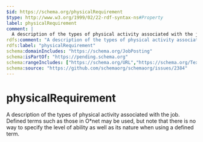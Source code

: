 ```yaml
---
$id: https://schema.org/physicalRequirement
$type: http://www.w3.org/1999/02/22-rdf-syntax-ns#Property
label: physicalRequirement
comment: |
  A description of the types of physical activity associated with the job. Defined terms such as those in O*net may be used, but note that there is no way to specify the level of ability as well as its nature when using a defined term.
rdfs:comment: "A description of the types of physical activity associated with the job. Defined terms such as those in O*net may be used, but note that there is no way to specify the level of ability as well as its nature when using a defined term."
rdfs:label: "physicalRequirement"
schema:domainIncludes: "https://schema.org/JobPosting"
schema:isPartOf: "https://pending.schema.org"
schema:rangeIncludes: ["https://schema.org/URL","https://schema.org/Text","https://schema.org/DefinedTerm"]
schema:source: "https://github.com/schemaorg/schemaorg/issues/2384"
---
```


# physicalRequirement

A description of the types of physical activity associated with the job. Defined terms such as those in O*net may be used, but note that there is no way to specify the level of ability as well as its nature when using a defined term.

